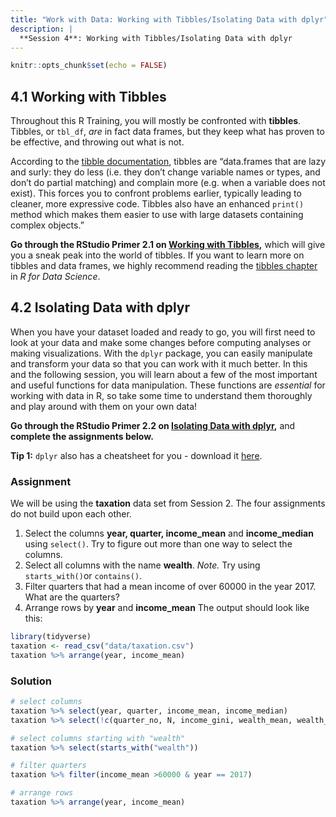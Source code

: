 ```yaml
---
title: "Work with Data: Working with Tibbles/Isolating Data with dplyr"
description: |
  **Session 4**: Working with Tibbles/Isolating Data with dplyr
---
```


```r
knitr::opts_chunk$set(echo = FALSE)
```

## 4.1 Working with Tibbles

Throughout this R Training, you will mostly be confronted with **tibbles**. Tibbles, or `tbl_df`, *are* in fact data frames, but they keep what has proven to be effective, and throwing out what is not. 

According to the [tibble documentation](https://tibble.tidyverse.org/), tibbles are "data.frames that are lazy and surly: they do less (i.e. they don’t change variable names or types, and don’t do partial matching) and complain more (e.g. when a variable does not exist). This forces you to confront problems earlier, typically leading to cleaner, more expressive code. Tibbles also have an enhanced `print()` method which makes them easier to use with large datasets containing complex objects."

**Go through the RStudio Primer 2.1 on [Working with Tibbles](https://rstudio.cloud/learn/primers/2.1),** which will give you a sneak peak into the world of tibbles. If you want to learn more on tibbles and data frames, we highly recommend reading the [tibbles chapter](https://r4ds.had.co.nz/tibbles.html) in *R for Data Science*. 


## 4.2 Isolating Data with dplyr

When you have your dataset loaded and ready to go, you will first need to look at your data and make some changes before computing analyses or making visualizations. With the `dplyr` package, you can easily manipulate and transform your data so that you can work with it much better. In this and the following session, you will learn about a few of the most important and useful functions for data manipulation. These functions are *essential* for working with data in R, so take some time to understand them thoroughly and play around with them on your own data!

**Go through the RStudio Primer 2.2 on [Isolating Data with dplyr](https://rstudio.cloud/learn/primers/2.2),** and **complete the assignments below.**

**Tip 1:** `dplyr` also has a cheatsheet for you - download it [here](resources/session4/data-transformation.pdf).

### Assignment

We will be using the **taxation** data set from Session 2. The four assignments do not build upon each other.

  1. Select the columns **year, quarter, income_mean** and **income_median** using `select()`. Try to figure out more than one way to select the columns.
  2. Select all columns with the name **wealth**. *Note.* Try using `starts_with()`or `contains()`.
  3. Filter quarters that had a mean income of over 60000 in the year 2017. What are the quarters?
  4. Arrange rows by **year** and **income_mean** The output should look like this:
```r
library(tidyverse)
taxation <- read_csv("data/taxation.csv")
taxation %>% arrange(year, income_mean)
```


### Solution
``` r
# select columns
taxation %>% select(year, quarter, income_mean, income_median)
taxation %>% select(!c(quarter_no, N, income_gini, wealth_mean, wealth_median, wealth_gini))

# select columns starting with "wealth"
taxation %>% select(starts_with("wealth"))

# filter quarters
taxation %>% filter(income_mean >60000 & year == 2017)

# arrange rows 
taxation %>% arrange(year, income_mean)
```